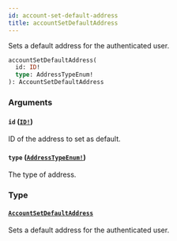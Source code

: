 ```yaml
---
id: account-set-default-address
title: accountSetDefaultAddress
---
```


Sets a default address for the authenticated user.

```graphql
accountSetDefaultAddress(
  id: ID!
  type: AddressTypeEnum!
): AccountSetDefaultAddress

```

### Arguments

#### `id` ([`ID!`](../../../developer/api-reference/scalars/id))

ID of the address to set as default.

#### `type` ([`AddressTypeEnum!`](../../../developer/api-reference/enums/address-type-enum))

The type of address.

### Type

#### [`AccountSetDefaultAddress`](../../../developer/api-reference/objects/account-set-default-address)

Sets a default address for the authenticated user.
